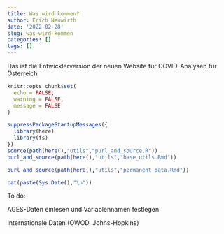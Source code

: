 ```yaml
---
title: Was wird kommen?
author: Erich Neuwirth
date: '2022-02-28'
slug: was-wird-kommen
categories: []
tags: []
---
```




Das ist die Entwicklerversion der neuen Website für COVID-Analysen für Österreich



```r
knitr::opts_chunk$set(
  echo = FALSE,
  warning = FALSE,
  message = FALSE
) 
```

```r
suppressPackageStartupMessages({
  library(here)
  library(fs)
})  
source(path(here(),"utils","purl_and_source.R"))
purl_and_source(path(here(),"utils","base_utils.Rmd"))
```

```r
purl_and_source(path(here(),"utils","permanent_data.Rmd"))
```

```r
cat(paste(Sys.Date(),"\n"))
```

To do:

AGES-Daten einlesen und Variablennamen festlegen

Internationale Daten (OWOD, Johns-Hopkins)
